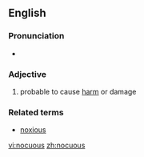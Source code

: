 ==English==

===Pronunciation===
* {{IPA|/ˈnɑ.kju.əs/}}

===Adjective===
{{en-adj}}

# probable to cause [[harm]] or damage

===Related terms===
* [[noxious]]

[[vi:nocuous]]
[[zh:nocuous]]